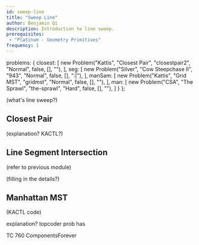 ```yaml
---
id: sweep-line
title: "Sweep Line"
author: Benjamin Qi
description: Introduction to line sweep.
prerequisites: 
 - "Platinum - Geometry Primitives"
frequency: 1
---
```



  problems: {
    closest: [
      new Problem("Kattis", "Closest Pair", "closestpair2", "Normal", false, [], ""),
    ],
    seg: [
      new Problem("Silver", "Cow Steepchase II", "943", "Normal", false, [], ":|"),
    ],
    manSam: [
      new Problem("Kattis", "Grid MST", "gridmst", "Normal", false, [], ""),
    ],
    man: [
      new Problem("CSA", "The Sprawl", "the-sprawl", "Hard", false, [], ""),
    ]
  }
};

(what's line sweep?)

<resources>
	<resource source="CPH" title="30.1, 30.2 - Sweep Line Algorithms"></resource>
	<resource source="TC" title="Line Sweep Algorithms" url="line-sweep-algorithms"></resource>
</resources>

## Closest Pair

<problems-list problems={metadata.problems.closest} />

(explanation? KACTL?)

## Line Segment Intersection

(refer to previous module)

<problems-list problems={metadata.problems.seg} />

(filling in the details?)

## Manhattan MST

<problems-list problems={metadata.problems.manSam} />

(KACTL code)

explanation? topcoder prob has

<problems-list problems={metadata.problems.man} />

TC 760 ComponentsForever